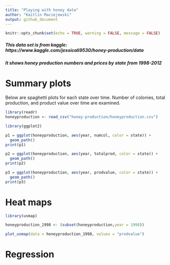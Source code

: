 ```yaml
---
title: "Playing with honey data"
author: "Kaitlin Maciejewski"
output: github_document
---
```


```r
knitr::opts_chunk$set(echo = TRUE, warning = FALSE, message = FALSE)
```

##### This data set is from kaggle: https://www.kaggle.com/jessicali9530/honey-production/data

##### It shows  honey production numbers and prices by state from 1998-2012


# Summary plots

Below are spaghetti plots for each state over time. Number of colonies, total production, and product value over time are examined.

```r
library(readr)
honeyproduction <- read_csv("honey-production/honeyproduction.csv")
```

```r
library(ggplot2)

p1 = ggplot(honeyproduction, aes(year, numcol, color = state)) + 
  geom_path()
print(p1)

p2 = ggplot(honeyproduction, aes(year, totalprod, color = state)) + 
  geom_path()
print(p2)

p3 = ggplot(honeyproduction, aes(year, prodvalue, color = state)) + 
  geom_path()
print(p3)
```

# Heat maps

```r
library(usmap)

honeyproduction_1998 <- (subset(honeyproduction,year = 1998))

plot_usmap(data = honeyproduction_1998, values = "prodvalue")

```


# Regression

```r

```


